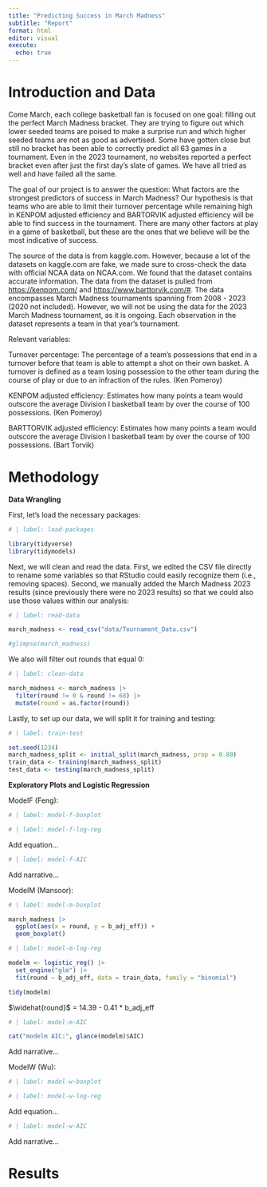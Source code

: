 ```yaml
---
title: "Predicting Success in March Madness"
subtitle: "Report"
format: html
editor: visual
execute:
  echo: true
---
```


# **Introduction and Data**

Come March, each college basketball fan is focused on one goal: filling out the perfect March Madness bracket. They are trying to figure out which lower seeded teams are poised to make a surprise run and which higher seeded teams are not as good as advertised. Some have gotten close but still no bracket has been able to correctly predict all 63 games in a tournament. Even in the 2023 tournament, no websites reported a perfect bracket even after just the first day's slate of games. We have all tried as well and have failed all the same.

The goal of our project is to answer the question: What factors are the strongest predictors of success in March Madness? Our hypothesis is that teams who are able to limit their turnover percentage while remaining high in KENPOM adjusted efficiency and BARTORVIK adjusted efficiency will be able to find success in the tournament. There are many other factors at play in a game of basketball, but these are the ones that we believe will be the most indicative of success.

The source of the data is from kaggle.com. However, because a lot of the datasets on kaggle.com are fake, we made sure to cross-check the data with official NCAA data on NCAA.com. We found that the dataset contains accurate information. The data from the dataset is pulled from <https://kenpom.com/> and <https://www.barttorvik.com/#>. The data encompasses March Madness tournaments spanning from 2008 - 2023 (2020 not included). However, we will not be using the data for the 2023 March Madness tournament, as it is ongoing. Each observation in the dataset represents a team in that year's tournament.

Relevant variables:

Turnover percentage: The percentage of a team's possessions that end in a turnover before that team is able to attempt a shot on their own basket. A turnover is defined as a team losing possession to the other team during the course of play or due to an infraction of the rules. (Ken Pomeroy)

KENPOM adjusted efficiency: Estimates how many points a team would outscore the average Division I basketball team by over the course of 100 possessions. (Ken Pomeroy)

BARTTORVIK adjusted efficiency: Estimates how many points a team would outscore the average Division I basketball team by over the course of 100 possessions. (Bart Torvik)

# **Methodology**

**Data Wrangling**

First, let's load the necessary packages:

```r

# | label: load-packages

library(tidyverse)
library(tidymodels)

```

Next, we will clean and read the data. First, we edited the CSV file directly to rename some variables so that RStudio could easily recognize them (i.e., removing spaces). Second, we manually added the March Madness 2023 results (since previously there were no 2023 results) so that we could also use those values within our analysis:

```r

# | label: read-data

march_madness <- read_csv("data/Tournament_Data.csv")

#glimpse(march_madness)
```

We also will filter out rounds that equal 0:

```r

# | label: clean-data

march_madness <- march_madness |>
  filter(round != 0 & round != 68) |>
  mutate(round = as.factor(round))

```

Lastly, to set up our data, we will split it for training and testing:

```r

# | label: train-test

set.seed(1234) 
march_madness_split <- initial_split(march_madness, prop = 0.80) 
train_data <- training(march_madness_split)
test_data <- testing(march_madness_split) 

```

**Exploratory Plots and Logistic Regression**

ModelF (Feng):

```r

# | label: model-f-boxplot

```

```r

# | label: model-f-log-reg

```

Add equation...

```r

# | label: model-f-AIC

```

Add narrative...

ModelM (Mansoor):

```r

# | label: model-m-boxplot

march_madness |> 
  ggplot(aes(x = round, y = b_adj_eff)) +
  geom_boxplot()

```

```r

# | label: model-m-log-reg

modelm <- logistic_reg() |>
  set_engine("glm") |>
  fit(round ~ b_adj_eff, data = train_data, family = "binomial")

tidy(modelm)
```

$\widehat{round}$ = 14.39 - 0.41 \* b_adj_eff

```r

# | label: model-m-AIC

cat("modelm AIC:", glance(modelm)$AIC)

```

Add narrative...

ModelW (Wu):

```r

# | label: model-w-boxplot

```

```r

# | label: model-w-log-reg

```

Add equation...

```r

# | label: model-w-AIC

```

Add narrative...

# **Results**
